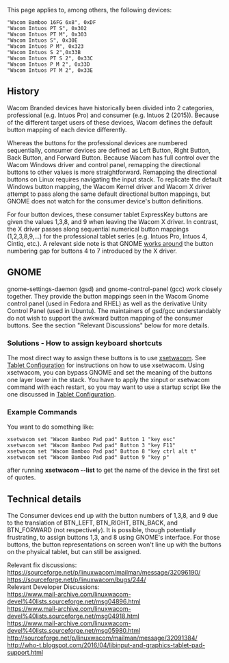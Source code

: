 This page applies to, among others, the following devices:

<code>
"Wacom Bamboo 16FG 6x8", 0xDF <br>
"Wacom Intuos PT S", 0x302 <br>
"Wacom Intuos PT M", 0x303 <br>
"Wacom Intuos S", 0x30E <br>
"Wacom Intuos P M", 0x323 <br>
"Wacom Intuos S 2",0x33B <br>
"Wacom Intuos PT S 2", 0x33C <br>
"Wacom Intuos P M 2", 0x33D <br>
"Wacom Intuos PT M 2", 0x33E  <br>
</code>

== History ==

Wacom Branded devices have historically been divided into 2 categories, professional (e.g. Intuos Pro) and consumer (e.g. Intuos 2 (2015)). Because of the different target users of these devices, Wacom defines the default button mapping of each device differently. 

Whereas the buttons for the professional devices are numbered sequentially, consumer devices are defined as Left Button, Right Button, Back Button, and Forward Button. Because Wacom has full control over the Wacom Windows driver and control panel, remapping the directional buttons to other values is more straightforward. Remapping the directional buttons on Linux requires navigating the input stack. To replicate the default Windows button mapping, the Wacom Kernel driver and Wacom X driver attempt to pass along the same default directional button mappings, but GNOME does not watch for the consumer device's button definitions.

For four button devices, these consumer tablet ExpressKey buttons are given the values 1,3,8, and 9 when leaving the Wacom X driver. In contrast, the X driver passes along sequential numerical button mappings (1,2,3,8,9,...) for the professional tablet series (e.g. Intuos Pro, Intuos 4, Cintiq, etc.). A relevant side note is that GNOME [https://git.gnome.org/browse/gnome-settings-daemon/tree/plugins/wacom/gsd-wacom-device.c#n2047 works around] the button numbering gap for buttons 4 to 7 introduced by the X driver.

== GNOME ==

gnome-settings-daemon (gsd) and gnome-control-panel (gcc) work closely together. They provide the button mappings seen in the Wacom Gnome control panel (used in Fedora and RHEL) as well as the derivative Unity Control Panel (used in Ubuntu). The maintainers of gsd/gcc understandably do not wish to support the awkward button mapping of the consumer buttons. See the section "Relevant Discussions" below for more details.

=== Solutions - How to assign keyboard shortcuts ===

The most direct way to assign these buttons is to use [[xsetwacom|xsetwacom]]. See [[Tablet Configuration|Tablet Configuration]] for instructions on how to use xsetwacom. Using xsetwacom, you can bypass GNOME and set the meaning of the buttons one layer lower in the stack. You have to apply the xinput or xsetwacom command with each restart, so you may want to use a startup script like the one discussed in [[Tablet Configuration#Sample Runtime Script|Tablet Configuration]].

=== Example Commands ===

You want to do something like:

<code>
xsetwacom set "Wacom Bamboo Pad pad" Button 1 "key esc" <br>
xsetwacom set "Wacom Bamboo Pad pad" Button 3 "key F11" <br>
xsetwacom set "Wacom Bamboo Pad pad" Button 8 "key ctrl alt t" <br>
xsetwacom set "Wacom Bamboo Pad pad" Button 9 "key p" <br>
</code>

after running '''xsetwacom --list''' to get the name of the device in the first set of quotes.

== Technical details ==

The Consumer devices end up with the button numbers of 1,3,8, and 9 due to the translation of BTN_LEFT, BTN_RIGHT, BTN_BACK, and BTN_FORWARD (not respectively). It is possible, though potentially frustrating, to assign buttons 1,3, and 8 using GNOME's interface. For those buttons, the button representations on screen won't line up with the buttons on the physical tablet, but can still be assigned.

Relevant fix discussions:<br>
https://sourceforge.net/p/linuxwacom/mailman/message/32096190/<br>
https://sourceforge.net/p/linuxwacom/bugs/244/<br>

Relevant Developer Discussions:<br>
https://www.mail-archive.com/linuxwacom-devel%40lists.sourceforge.net/msg04896.html<br>
https://www.mail-archive.com/linuxwacom-devel%40lists.sourceforge.net/msg04918.html<br>
https://www.mail-archive.com/linuxwacom-devel%40lists.sourceforge.net/msg05980.html<br>
http://sourceforge.net/p/linuxwacom/mailman/message/32091384/<br>

http://who-t.blogspot.com/2016/04/libinput-and-graphics-tablet-pad-support.html<br>